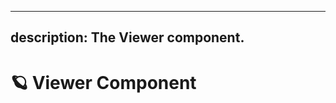 <!--
  ~ Copyright (c) 2022-2023 Datalayer Inc. All rights reserved.
  ~
  ~ MIT License
-->

---
description: The Viewer component.
---

# 🪐 Viewer Component
